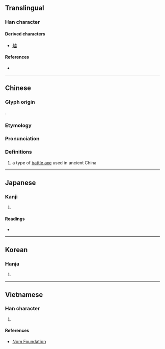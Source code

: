 {{character info/new}}
==Translingual==

===Han character===
{{Han char|rn=62|rad=戈|as=01|sn=5|four=53700|canj=IV}}

====Derived characters====
* [[越]]

====References====
* {{Han ref|kx=0411.020|dkj=11531|dj=0752.060|hdz=21397.060|uh=6209|ud=25097|bh=C97C|bd=51580}}

----

==Chinese==
{{zh-forms}}

===Glyph origin===
{{Han etym}}
{{liushu|p}}.

===Etymology===
{{rfe|zh}}

===Pronunciation===
{{zh-pron
|m=yuè
|c=jyut6
|mc=y
|oc=y
|ma=
|cat=n
}}

===Definitions===
{{zh-hanzi}}

# {{lb|zh|historical}} a type of [[battle axe]] used in ancient China

----

==Japanese==

===Kanji===
{{ja-kanji|grade=|rs=戈01}}

# {{defn|lang=ja|sort=戈01}}

====Readings====
* {{ja-readings|on=[[えつ]] (etsu)|kun=[[まさかり]] (masakari)}}

----

==Korean==

===Hanja===
{{ko-hanja|hangeul=[[월]]|eumhun=도끼|rv=wol|mr=wŏl|y=wel}}

# {{defn|lang=ko|sort=戈01}}

----

==Vietnamese==

===Han character===
{{vi-readings|rs=戈01|hanviet=việt}}

# {{defn|lang=vi|sort=戈01}}

====References====
* [http://nomfoundation.org/common/nom_details.php?codepoint=6209 Nom Foundation]

{{cln|vi|Han tu}}
